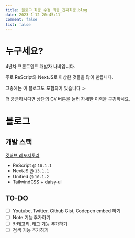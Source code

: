 ```yaml
---
title: 블로그_최종_수정_최종_진짜최종.blog
date: 2023-1-12 20:45:11
comment: false
list: false
---
```


# 누구세요?

4년차 프론트엔드 개발자 나비입니다.

주로 ReScript와 NextJS로 이상한 것들을 많이 만듭니다.

그중에는 이 블로그도 포함되어 있습니다 :>

더 궁금하시다면 상단의 CV 버튼을 눌러 자세한 이력을 구경하세요.

# 블로그

## 개발 스택

[깃허브 레포지토리](https://github.com/kimpinot/nabi.kim)

- ReScript @ `10.1.1`
- NextJS @ `13.1.1`
- Unified @ `10.1.2`
- TailwindCSS + daisy-ui

## TO-DO

- [ ] Youtube, Twitter, Github Gist, Codepen embed 하기
- [ ] Note 기능 추가하기
- [ ] 카테고리, 태그 기능 추가하기
- [ ] 검색 기능 추가하기
